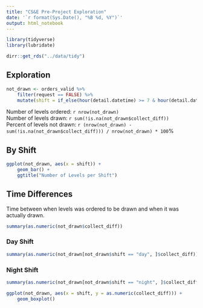 ```yaml
---
title: "CS&E Pre-Project Exploration"
date: '`r format(Sys.Date(), "%B %d, %Y")`'
output: html_notebook
---
```


```r
library(tidyverse)
library(lubridate)

dirr::get_rds("../data/tidy")
```

## Exploration

```r
not_drawn <- orders_valid %>%
    filter(request == FALSE) %>%
    mutate(shift = if_else(hour(detail.datetime) >= 7 & hour(detail.datetime) < 19, "day", "night"))
```

Number of levels ordered: `r nrow(not_drawn)`  
Number of levels drawn: `r sum(!is.na(not_drawn$collect_diff))`  
Percent of levels not drawn: `r (nrow(not_drawn) - sum(!is.na(not_drawn$collect_diff))) / nrow(not_drawn) * 100`%  

## By Shift

```r
ggplot(not_drawn, aes(x = shift)) +
    geom_bar() +
    ggtitle("Number of Levels per Shift")
```


## Time Differences

Time between when levels was ordered to be drawn and when it was actually drawn.

```r
summary(as.numeric(not_drawn$collect_diff))
```

### Day Shift
```r
summary(as.numeric(not_drawn[not_drawn$shift == "day", ]$collect_diff))
```

### Night Shift
```r
summary(as.numeric(not_drawn[not_drawn$shift == "night", ]$collect_diff))
```

```r
ggplot(not_drawn, aes(x = shift, y = as.numeric(collect_diff))) +
    geom_boxplot()
```

